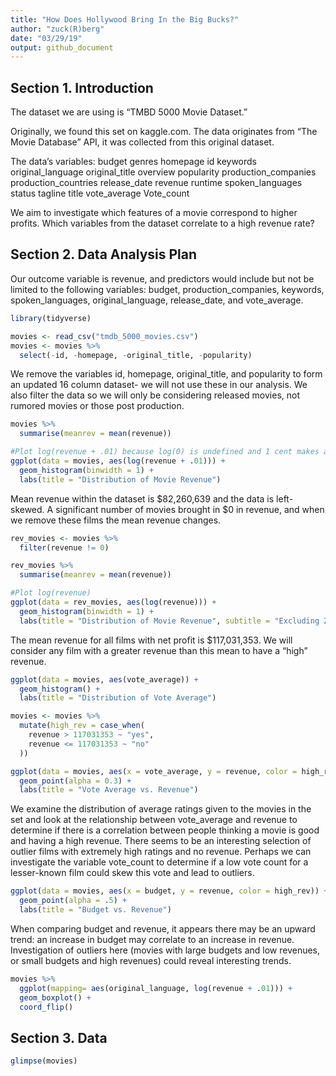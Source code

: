 ```yaml
---
title: "How Does Hollywood Bring In the Big Bucks?"
author: "zuck(R)berg"
date: "03/29/19"
output: github_document
---
```


## Section 1. Introduction


The dataset we are using is “TMBD 5000 Movie Dataset.” 

Originally, we found this set on kaggle.com. The data originates from “The Movie Database” API, it was collected from this original dataset.

The data’s variables: 
budget
genres
homepage
id
keywords
original_language
original_title
overview
popularity
production_companies
production_countries
release_date
revenue
runtime
spoken_languages
status
tagline
title
vote_average
Vote_count

We aim to investigate which features of a movie correspond to higher profits. Which variables from the dataset correlate to a high revenue rate? 

## Section 2. Data Analysis Plan

Our outcome variable is revenue, and predictors would include but not be limited to the following variables: budget, production_companies, keywords, spoken_languages, original_language, release_date, and vote_average.

```r
library(tidyverse)

movies <- read_csv("tmdb_5000_movies.csv")
movies <- movies %>%
  select(-id, -homepage, -original_title, -popularity)
```

We remove the variables id, homepage, original_title, and popularity to form an updated 16 column dataset- we will not use these in our analysis. We also filter the data so we will only be considering released movies, not rumored movies or those post production.

```r
movies %>%
  summarise(meanrev = mean(revenue))

#Plot log(revenue + .01) because log(0) is undefined and 1 cent makes a negligible difference
ggplot(data = movies, aes(log(revenue + .01))) +
  geom_histogram(binwidth = 1) +
  labs(title = "Distribution of Movie Revenue")
```

Mean revenue within the dataset is \$82,260,639 and the data is left-skewed. A significant number of movies brought in \$0 in revenue, and when we remove these films the mean revenue changes.

```r
rev_movies <- movies %>%
  filter(revenue != 0)

rev_movies %>%
  summarise(meanrev = mean(revenue))

#Plot log(revenue)
ggplot(data = rev_movies, aes(log(revenue))) +
  geom_histogram(binwidth = 1) +
  labs(title = "Distribution of Movie Revenue", subtitle = "Excluding Zero-Revenue Productions")
```

The mean revenue for all films with net profit is \$117,031,353. We will consider any film with a greater revenue than this mean to have a "high" revenue.

```r
ggplot(data = movies, aes(vote_average)) +
  geom_histogram() +
  labs(title = "Distribution of Vote Average")

movies <- movies %>%
  mutate(high_rev = case_when(
    revenue > 117031353 ~ "yes",
    revenue <= 117031353 ~ "no"
  ))

ggplot(data = movies, aes(x = vote_average, y = revenue, color = high_rev)) +
  geom_point(alpha = 0.3) +
  labs(title = "Vote Average vs. Revenue")
```

We examine the distribution of average ratings given to the movies in the set and look at the relationship between vote_average and revenue to determine if there is a correlation between people thinking a movie is good and having a high revenue. There seems to be an interesting selection of outlier films with extremely high ratings and no revenue. Perhaps we can investigate the variable vote_count to determine if a low vote count for a lesser-known film could skew this vote and lead to outliers.

```r
ggplot(data = movies, aes(x = budget, y = revenue, color = high_rev)) +
  geom_point(alpha = .5) +
  labs(title = "Budget vs. Revenue")
```

When comparing budget and revenue, it appears there may be an upward trend: an increase in budget may correlate to an increase in revenue. Investigation of outliers here (movies with large budgets and low revenues, or small budgets and high revenues) could reveal interesting trends.

```r
movies %>%
  ggplot(mapping= aes(original_language, log(revenue + .01))) +
  geom_boxplot() +
  coord_flip()
```

## Section 3. Data

```r
glimpse(movies)
```

